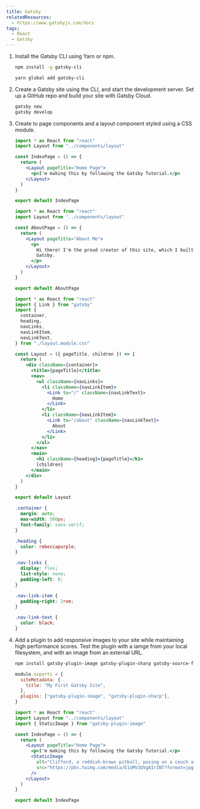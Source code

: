 ```yaml
---
title: Gatsby
relatedResources:
  - https://www.gatsbyjs.com/docs
tags:
  - React
  - Gatsby
---
```


1. Install the Gatsby CLI using Yarn or npm.

   <Solution>

   ```sh
   npm install -g gatsby-cli
   ```

   ```sh
   yarn global add gatsby-cli
   ```

   </Solution>

2. Create a Gatsby site using the CLI, and start the development server. Set up a GitHub repo and build your site with Gatsby Cloud.

   <Solution>

   ```sh
   gatsby new
   gatsby develop
   ```

   </Solution>

3. Create to page components and a layout component styled using a CSS module.

   <Solution>

   ```jsx fp=src/pages/index.js nu
   import * as React from "react"
   import Layout from "../components/layout"

   const IndexPage = () => {
     return (
       <Layout pageTitle="Home Page">
         <p>I'm making this by following the Gatsby Tutorial.</p>
       </Layout>
     )
   }

   export default IndexPage
   ```

   ```jsx fp=src/pages/about.js nu
   import * as React from "react"
   import Layout from "../components/layout"

   const AboutPage = () => {
     return (
       <Layout pageTitle="About Me">
         <p>
           Hi there! I'm the proud creator of this site, which I built with
           Gatsby.
         </p>
       </Layout>
     )
   }

   export default AboutPage
   ```

   ```jsx fp=src/components/layout.js nu
   import * as React from "react"
   import { Link } from "gatsby"
   import {
     container,
     heading,
     navLinks,
     navLinkItem,
     navLinkText,
   } from "./layout.module.css"

   const Layout = ({ pageTitle, children }) => {
     return (
       <div className={container}>
         <title>{pageTitle}</title>
         <nav>
           <ul className={navLinks}>
             <li className={navLinkItem}>
               <Link to="/" className={navLinkText}>
                 Home
               </Link>
             </li>
             <li className={navLinkItem}>
               <Link to="/about" className={navLinkText}>
                 About
               </Link>
             </li>
           </ul>
         </nav>
         <main>
           <h1 className={heading}>{pageTitle}</h1>
           {children}
         </main>
       </div>
     )
   }

   export default Layout
   ```

   ```css fp=src/components/layout.module.css nu
   .container {
     margin: auto;
     max-width: 500px;
     font-family: sans-serif;
   }

   .heading {
     color: rebeccapurple;
   }

   .nav-links {
     display: flex;
     list-style: none;
     padding-left: 0;
   }

   .nav-link-item {
     padding-right: 2rem;
   }

   .nav-link-text {
     color: black;
   }
   ```

   </Solution>

4. Add a plugin to add responsive images to your site while maintaining high performance scores. Test the plugin with a iamge from your local filesystem, and with an image from an external URL.

   <Solution>

   ```sh
   npm install gatsby-plugin-image gatsby-plugin-sharp gatsby-source-filesystem
   ```

   ```js fp=gatsby-config.js nu
   module.exports = {
     siteMetadata: {
       title: "My First Gatsby Site",
     },
     plugins: ["gatsby-plugin-image", "gatsby-plugin-sharp"],
   }
   ```

   ```jsx fp=src/pages/index.js nu hl=3,9..12
   import * as React from "react"
   import Layout from "../components/layout"
   import { StaticImage } from "gatsby-plugin-image"

   const IndexPage = () => {
     return (
       <Layout pageTitle="Home Page">
         <p>I'm making this by following the Gatsby Tutorial.</p>
         <StaticImage
           alt="Clifford, a reddish-brown pitbull, posing on a couch and looking stoically at the camera"
           src="https://pbs.twimg.com/media/E1oMV3QVgAIr1NT?format=jpg&name=large"
         />
       </Layout>
     )
   }

   export default IndexPage
   ```

   </Solution>
